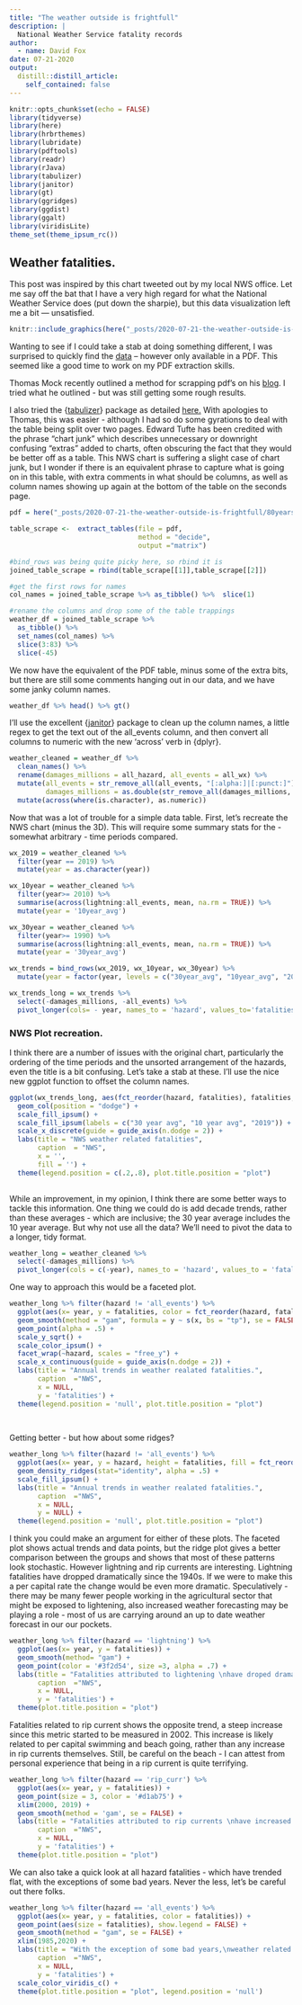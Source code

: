 ```yaml
---
title: "The weather outside is frightfull"
description: |
  National Weather Service fatality records
author:
  - name: David Fox
date: 07-21-2020
output:
  distill::distill_article:
    self_contained: false
---
```


```r
knitr::opts_chunk$set(echo = FALSE)
library(tidyverse)
library(here)
library(hrbrthemes)
library(lubridate)
library(pdftools)
library(readr)
library(rJava)
library(tabulizer)
library(janitor)
library(gt)
library(ggridges)
library(ggdist)
library(ggalt)
library(viridisLite)
theme_set(theme_ipsum_rc())
```

## Weather fatalities.

This post was inspired by this chart tweeted out by my local NWS office. Let me say off the bat that I have a very high regard for what the National Weather Service does (put down the sharpie), but this data visualization left me a bit --- unsatisfied.

```r
knitr::include_graphics(here("_posts/2020-07-21-the-weather-outside-is-frightfull/nws_chart.jpg"))
```

Wanting to see if I could take a stab at doing something different, I was surprised to quickly find the [data](https://www.weather.gov/hazstat/) -- however only available in a PDF. This seemed like a good time to work on my PDF extraction skills.

Thomas Mock recently outlined a method for scrapping pdf's on his [blog](https://themockup.netlify.app/posts/2020-04-03-beer-and-pdftools-a-vignette/). I tried what he outlined - but was still getting some rough results.

I also tried the {[tabulizer](https://github.com/ropensci/tabulizer)} package as detailed [here.](https://www.business-science.io/code-tools/2019/09/23/tabulizer-pdf-scraping.html) With apologies to Thomas, this was easier - although I had so do some gyrations to deal with the table being split over two pages. Edward Tufte has been credited with the phrase "chart junk" which describes unnecessary or downright confusing "extras" added to charts, often obscuring the fact that they would be better off as a table. This NWS chart is suffering a slight case of chart junk, but I wonder if there is an equivalent phrase to capture what is going on in this table, with extra comments in what should be columns, as well as column names showing up again at the bottom of the table on the seconds page.

```r
pdf = here("_posts/2020-07-21-the-weather-outside-is-frightfull/80years.pdf")

table_scrape <-  extract_tables(file = pdf,
                                method = "decide",
                                output ="matrix")

#bind_rows was being quite picky here, so rbind it is
joined_table_scrape = rbind(table_scrape[[1]],table_scrape[[2]])

#get the first rows for names
col_names = joined_table_scrape %>% as_tibble() %>%  slice(1)

#rename the columns and drop some of the table trappings
weather_df = joined_table_scrape %>%
  as_tibble() %>% 
  set_names(col_names) %>% 
  slice(3:83) %>% 
  slice(-45)
```

We now have the equivalent of the PDF table, minus some of the extra bits, but there are still some comments hanging out in our data, and we have some janky column names.

```r
weather_df %>% head() %>% gt()
```

I'll use the excellent {[janitor](http://sfirke.github.io/janitor/index.html)} package to clean up the column names, a little regex to get the text out of the all_events column, and then convert all columns to numeric with the new 'across' verb in {dplyr}.

```r
weather_cleaned = weather_df %>%
  clean_names() %>% 
  rename(damages_millions = all_hazard, all_events = all_wx) %>% 
  mutate(all_events = str_remove_all(all_events, "[:alpha:]|[:punct:]"),
         damages_millions = as.double(str_remove_all(damages_millions, "[$|,]"))) %>% 
  mutate(across(where(is.character), as.numeric)) 
```

Now that was a lot of trouble for a simple data table. First, let's recreate the NWS chart (minus the 3D). This will require some summary stats for the - somewhat arbitrary - time periods compared.

```r
wx_2019 = weather_cleaned %>%
  filter(year == 2019) %>% 
  mutate(year = as.character(year))

wx_10year = weather_cleaned %>%
  filter(year>= 2010) %>%
  summarise(across(lightning:all_events, mean, na.rm = TRUE)) %>% 
  mutate(year = '10year_avg')

wx_30year = weather_cleaned %>%
  filter(year>= 1990) %>%
  summarise(across(lightning:all_events, mean, na.rm = TRUE)) %>% 
  mutate(year = '30year_avg')

wx_trends = bind_rows(wx_2019, wx_10year, wx_30year) %>%
  mutate(year = factor(year, levels = c("30year_avg", "10year_avg", "2019")))

wx_trends_long = wx_trends %>% 
  select(-damages_millions, -all_events) %>% 
  pivot_longer(cols= - year, names_to = 'hazard', values_to='fatalities')
```

### NWS Plot recreation.

I think there are a number of issues with the original chart, particularly the ordering of the time periods and the unsorted arrangement of the hazards, even the title is a bit confusing. Let's take a stab at these. I'll use the nice new ggplot function to offset the column names.

```r
ggplot(wx_trends_long, aes(fct_reorder(hazard, fatalities), fatalities,  fill = year)) +
  geom_col(position = "dodge") +
  scale_fill_ipsum() +
  scale_fill_ipsum(labels = c("30 year avg", "10 year avg", "2019")) +
  scale_x_discrete(guide = guide_axis(n.dodge = 2)) +
  labs(title = "NWS weather related fatalities",
       caption  = "NWS",
       x = '',
       fill = '') +
  theme(legend.position = c(.2,.8), plot.title.position = "plot")
  
```

While an improvement, in my opinion, I think there are some better ways to tackle this information. One thing we could do is add decade trends, rather than these averages - which are inclusive; the 30 year average includes the 10 year average. But why not use all the data? We'll need to pivot the data to a longer, tidy format.

```r
weather_long = weather_cleaned %>%
  select(-damages_millions) %>% 
  pivot_longer(cols = c(-year), names_to = 'hazard', values_to = 'fatalities')
```

One way to approach this would be a faceted plot.

```r
weather_long %>% filter(hazard != 'all_events') %>% 
  ggplot(aes(x= year, y = fatalities, color = fct_reorder(hazard, fatalities))) +
  geom_smooth(method = "gam", formula = y ~ s(x, bs = "tp"), se = FALSE) +
  geom_point(alpha = .5) +
  scale_y_sqrt() +
  scale_color_ipsum() +
  facet_wrap(~hazard, scales = "free_y") +
  scale_x_continuous(guide = guide_axis(n.dodge = 2)) +
  labs(title = "Annual trends in weather realated fatalities.",
       caption  ="NWS",
       x = NULL,
       y = 'fatalities') +
  theme(legend.position = 'null', plot.title.position = "plot")
       
  
```

Getting better - but how about some ridges?

```r
weather_long %>% filter(hazard != 'all_events') %>% 
  ggplot(aes(x= year, y = hazard, height = fatalities, fill = fct_reorder(hazard, fatalities))) +
  geom_density_ridges(stat="identity", alpha = .5) +
  scale_fill_ipsum() +
  labs(title = "Annual trends in weather realated fatalities.",
       caption  ="NWS",
       x = NULL,
       y = NULL) +
  theme(legend.position = 'null', plot.title.position = "plot")
```

I think you could make an argument for either of these plots. The faceted plot shows actual trends and data points, but the ridge plot gives a better comparison between the groups and shows that most of these patterns look stochastic. However lightning and rip currents are interesting. Lightning fatalities have dropped dramatically since the 1940s. If we were to make this a per capital rate the change would be even more dramatic. Speculatively - there may be many fewer people working in the agricultural sector that might be exposed to lightening, also increased weather forecasting may be playing a role - most of us are carrying around an up to date weather forecast in our our pockets.

```r
weather_long %>% filter(hazard == 'lightning') %>% 
  ggplot(aes(x= year, y = fatalities)) +
  geom_smooth(method= "gam") +
  geom_point(color = '#3f2d54', size =3, alpha = .7) +
  labs(title = "Fatalities attributed to lightening \nhave droped dramatically since the 1940's.",
       caption  ="NWS",
       x = NULL,
       y = 'fatalities') +
  theme(plot.title.position = "plot")
```

Fatalities related to rip current shows the opposite trend, a steep increase since this metric started to be measured in 2002. This increase is likely related to per capital swimming and beach going, rather than any increase in rip currents themselves. Still, be careful on the beach - I can attest from personal experience that being in a rip current is quite terrifying.

```r
weather_long %>% filter(hazard == 'rip_curr') %>% 
  ggplot(aes(x= year, y = fatalities)) +
  geom_point(size = 3, color = '#d1ab75') +
  xlim(2000, 2019) + 
  geom_smooth(method = 'gam', se = FALSE) +
  labs(title = "Fatalities attributed to rip currents \nhave increased since nmeasures began in 2002.",
       caption  ="NWS",
       x = NULL,
       y = 'fatalities') +
  theme(plot.title.position = "plot")
```

We can also take a quick look at all hazard fatalities - which have trended flat, with the exceptions of some bad years. Never the less, let's be careful out there folks.

```r
weather_long %>% filter(hazard == 'all_events') %>% 
  ggplot(aes(x= year, y = fatalities, color = fatalities)) +
  geom_point(aes(size = fatalities), show.legend = FALSE) +
  geom_smooth(method = "gam", se = FALSE) +
  xlim(1985,2020) +
  labs(title = "With the exception of some bad years,\nweather related fatalities have been steady \nsince the 1980's.",
       caption  ="NWS",
       x = NULL,
       y = 'fatalities') +
  scale_color_viridis_c() +
  theme(plot.title.position = "plot", legend.position = 'null')
```
